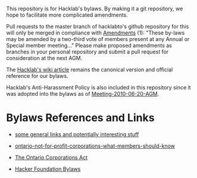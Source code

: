 This repository is for Hacklab's bylaws. By making it a git repository, we hope to facilitate more complicated amendments.

Pull requests to the master branch of hacklabto's github repository for this will only be merged in compliance with [https://github.com/hacklabto/hacklab-bylaws/blob/master/Bylaws.mediawiki#amendments Amendments] (1): "These by-laws may be amended by a two-third vote of
members present at any Annual or Special member meeting..." Please make proposed amendments as branches in your personal repository and submit a pull request for consideration at the next AGM.

The [http://wiki.hacklab.to/index.php?title=Bylaws Hacklab's wiki article] remains the canonical version and official reference for our bylaws.

Hacklab's Anti-Harassment Policy is also included in this repository since it was adopted into the bylaws as of [http://wiki.hacklab.to/index.php?title=Meeting-2010-06-20-AGM Meeting-2010-06-20-AGM].

=Bylaws References and Links=

*[http://bsa.canadabusiness.ca/gol/bsa/site.nsf/en/su06817.html#a2/ some general links and potentially interesting stuff]

*[http://dynamiclawyers.com/DL_blog/ontario-not-for-profit-corporations-what-members-should-know/19/ ontario-not-for-profit-corporations-what-members-should-know]

*[http://www.e-laws.gov.on.ca/html/statutes/english/elaws_statutes_90c38_e.htm/ The Ontario Corporations Act]

*[[Hacker Foundation Bylaws]]
